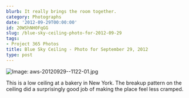 ```yaml
---
blurb: It really brings the room together.
category: Photographs
date: '2012-09-29T00:00:00'
id: 20WShNH0FqGG
slug: /blue-sky-ceiling-photo-for-2012-09-29
tags:
- Project 365 Photos
title: Blue Sky Ceiling - Photo for September 29, 2012
type: post
---
```


![Image: aws-20120929--1122-01.jpg](/aws-20120929--1122-01.jpg)

This is a low ceiling at a bakery in New York. The breakup pattern on the ceiling did a surprisingly good job of making the place feel less cramped.